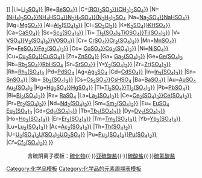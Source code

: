 {{周期表框架|[[硫酸盐]]|硫酸盐
|H=[[硫酸{{!}}{{nowrap|H<sub>2</sub>SO<sub>4</sub>}}]]
|Li=[[硫酸锂{{!}}{{nowrap|Li<sub>2</sub>SO<sub>4</sub>}}]]
|Be=[[硫酸铍{{!}}{{nowrap|BeSO<sub>4</sub>}}]]
|C=[[硫酸酯{{!}}{{nowrap|(RO)<sub>2</sub>SO<sub>2</sub>}}]][[硫酸二甲酯{{!}}{{nowrap|(CH<sub>3</sub>)<sub>2</sub>SO<sub>4</sub>}}]]
|N=[[硫酸铵{{!}}{{nowrap|(NH<sub>4</sub>)<sub>2</sub>SO<sub>4</sub>}}]][[硫酸氢铵{{!}}{{nowrap|NH<sub>4</sub>HSO<sub>4</sub>}}]][[硫酸肼{{!}}{{nowrap|N<sub>2</sub>H<sub>6</sub>SO<sub>4</sub>}}]][[硫酸二肼|(N<sub>2</sub>H<sub>5</sub>)<sub>2</sub>SO<sub>4</sub>]]
|Na=[[硫酸钠{{!}}{{nowrap|Na<sub>2</sub>SO<sub>4</sub>}}]][[硫酸氢钠{{!}}{{nowrap|NaHSO<sub>4</sub>}}]]
|Mg=[[硫酸镁{{!}}{{nowrap|MgSO<sub>4</sub>}}]]
|Al=[[硫酸铝{{!}}{{nowrap|Al<sub>2</sub>(SO<sub>4</sub>)<sub>3</sub>}}]]
|Cl=[[硫酰氯{{!}}{{nowrap|SO<sub>2</sub>Cl<sub>2</sub>}}]]
|K=[[硫酸钾{{!}}{{nowrap|K<sub>2</sub>SO<sub>4</sub>}}]][[硫酸氢钾{{!}}{{nowrap|KHSO<sub>4</sub>}}]]
|Ca=[[硫酸钙{{!}}{{nowrap|CaSO<sub>4</sub>}}]]
|Sc=[[硫酸钪{{!}}{{nowrap|Sc<sub>2</sub>(SO<sub>4</sub>)<sub>3</sub>}}]]
|Ti= [[硫酸亚钛|Ti<sub>2</sub>(SO<sub>4</sub>)<sub>3</sub>]][[硫酸氧钛{{!}}{{nowrap|TiOSO<sub>4</sub>}}]][[硫酸钛{{!}}{{nowrap|Ti(SO<sub>4</sub>)<sub>2</sub>}}]]
|V= [[硫酸钒(II){{!}}{{nowrap|VSO<sub>4</sub>}}]][[硫酸钒(III){{!}}{{nowrap|V<sub>2</sub>(SO<sub>4</sub>)<sub>3</sub>}}]][[硫酸钒酰{{!}}{{nowrap|VOSO<sub>4</sub>}}]]
|Cr= [[硫酸亚铬{{!}}{{nowrap|CrSO<sub>4</sub>}}]][[硫酸铬{{!}}{{nowrap|Cr<sub>2</sub>(SO<sub>4</sub>)<sub>3</sub>}}]]
|Mn=[[硫酸锰{{!}}{{nowrap|MnSO<sub>4</sub>}}]]
|Fe=[[硫酸亚铁{{!}}{{nowrap|FeSO<sub>4</sub>}}]][[硫酸铁{{!}}{{nowrap|Fe<sub>2</sub>(SO<sub>4</sub>)<sub>3</sub>}}]]
|Co= [[硫酸钴{{!}}{{nowrap|CoSO<sub>4</sub>}}]][[硫酸钴(III){{!}}{{nowrap|Co<sub>2</sub>(SO<sub>4</sub>)<sub>3</sub>}}]]
|Ni=[[硫酸镍{{!}}{{nowrap|NiSO<sub>4</sub>}}]]
|Cu=[[硫酸亚铜{{!}}{{nowrap|Cu<sub>2</sub>SO<sub>4</sub>}}]][[硫酸铜{{!}}{{nowrap|CuSO<sub>4</sub>}}]]
|Zn=[[硫酸锌{{!}}{{nowrap|ZnSO<sub>4</sub>}}]]
|Ga= [[硫酸镓{{!}}{{nowrap|Ga<sub>2</sub>(SO<sub>4</sub>)<sub>3</sub>}}]]
|Ge=[[硫酸锗|Ge(SO<sub>4</sub>)<sub>2</sub>]]
|Rb=[[硫酸铷{{!}}{{nowrap|Rb<sub>2</sub>SO<sub>4</sub><sub></sub>}}]][[硫酸氢铷|RbHSO<sub>4</sub>]]
|Sr=[[硫酸锶{{!}}{{nowrap|SrSO<sub>4</sub>}}]]
|Y=[[硫酸钇{{!}}{{nowrap|Y<sub>2</sub>(SO<sub>4</sub>)<sub>3</sub>}}]]
|Zr=[[硫酸锆{{!}}{{nowrap|Zr(SO<sub>4</sub>)<sub>2</sub>}}]]
|Rh=[[硫酸铑(III)|Rh<sub>2</sub>(SO<sub>4</sub>)<sub>3</sub>]]
|Pd=[[硫酸钯|PdSO<sub>4</sub>]]
|Ag=[[硫酸银|Ag<sub>2</sub>SO<sub>4</sub>]]
|Cd=[[硫酸镉{{!}}{{nowrap|CdSO<sub>4</sub>}}]]
|In=[[硫酸铟{{!}}{{nowrap|In<sub>2</sub>(SO<sub>4</sub>)<sub>3</sub>}}]]
|Sn= [[硫酸亚锡{{!}}{{nowrap|SnSO<sub>4</sub>}}]]
|Sb= [[硫酸锑{{!}}{{nowrap|Sb<sub>2</sub>(SO<sub>4</sub>)<sub>3</sub>}}]]
|Cs=[[硫酸铯{{!}}{{nowrap|Cs<sub>2</sub>SO<sub>4</sub>}}]][[硫酸氢铯|CsHSO<sub>4</sub>]]
|Ba=[[硫酸钡{{!}}{{nowrap|BaSO<sub>4</sub>}}]]
|Au=[[硫酸金(II)|AuSO<sub>4</sub>]]</br>[[硫酸金(III)|Au<sub>2</sub>(SO<sub>4</sub>)<sub>3</sub>]]
|Hg=[[硫酸亚汞{{!}}{{nowrap|Hg<sub>2</sub>SO<sub>4</sub>}}]][[硫酸汞{{!}}{{nowrap|HgSO<sub>4</sub>}}]]
|Tl=[[硫酸亚铊{{!}}{{nowrap|Tl<sub>2</sub>SO<sub>4</sub>}}]][[硫酸铊{{!}}{{nowrap|Tl<sub>2</sub>(SO<sub>4</sub>)<sub>3</sub>}}]]
|Pb=[[硫酸铅{{!}}{{nowrap|PbSO<sub>4</sub>}}]]
|Bi=[[硫酸铋{{!}}{{nowrap|Bi<sub>2</sub>(SO<sub>4</sub>)<sub>3</sub>}}]]
|Ra= [[硫酸镭|RaSO<sub>4</sub>]]
|La=[[硫酸镧{{!}}{{nowrap|La<sub>2</sub>(SO<sub>4</sub>)<sub>3</sub>}}]]
|Ce=[[硫酸铈{{!}}{{nowrap|Ce<sub>2</sub>(SO<sub>4</sub>)<sub>3</sub>}}]][[硫酸高铈{{!}}{{nowrap|Ce(SO<sub>4</sub>)<sub>2</sub>}}]]
|Pr=[[硫酸镨{{!}}{{nowrap|Pr<sub>2</sub>(SO<sub>4</sub>)<sub>3</sub>}}]]
|Nd=[[硫酸钕{{!}}{{nowrap|Nd<sub>2</sub>(SO<sub>4</sub>)<sub>3</sub>}}]]
|Sm=[[硫酸釤{{!}}{{nowrap|Sm<sub>2</sub>(SO<sub>4</sub>)<sub>3</sub>}}]]
|Eu= [[硫酸亚铕|EuSO<sub>4</sub>]]</br>[[硫酸铕|Eu<sub>2</sub>(SO<sub>4</sub>)<sub>3</sub>]]
|Gd=[[硫酸钆{{!}}{{nowrap|Gd<sub>2</sub>(SO<sub>4</sub>)<sub>3</sub>}}]]
|Tb=[[硫酸铽{{!}}{{nowrap|Tb<sub>2</sub>(SO<sub>4</sub>)<sub>3</sub>}}]]
|Dy=[[硫酸镝{{!}}{{nowrap|Dy<sub>2</sub>(SO<sub>4</sub>)<sub>3</sub>}}]]
|Ho=[[硫酸钬{{!}}{{nowrap|Ho<sub>2</sub>(SO<sub>4</sub>)<sub>3</sub>}}]]
|Er=[[硫酸铒{{!}}{{nowrap|Er<sub>2</sub>(SO<sub>4</sub>)<sub>3</sub>}}]]
|Tm=[[硫酸铥{{!}}{{nowrap|Tm<sub>2</sub>(SO<sub>4</sub>)<sub>3</sub>}}]]
|Yb=[[硫酸镱{{!}}{{nowrap|Yb<sub>2</sub>(SO<sub>4</sub>)<sub>3</sub>}}]]
|Lu=[[硫酸镥{{!}}{{nowrap|Lu<sub>2</sub>(SO<sub>4</sub>)<sub>3</sub>}}]]
|Ac=[[硫酸锕{{!}}{{nowrap|Ac<sub>2</sub>(SO<sub>4</sub>)<sub>3</sub>}}]]
|Th=[[硫酸钍{{!}}{{nowrap|Th(SO<sub>4</sub>)<sub>2</sub>}}]]
|U=[[硫酸铀(III)|U<sub>2</sub>(SO<sub>4</sub>)<sub>3</sub>]][[硫酸铀(IV)|U(SO<sub>4</sub>)<sub>2</sub>]][[硫酸铀酰{{!}}{{nowrap|UO<sub>2</sub>SO<sub>4</sub>}}]]
|Pu=[[硫酸钚(III){{!}}{{nowrap|Pu<sub>2</sub>(SO<sub>4</sub>)<sub>3</sub>}}]][[硫酸钚(IV){{!}}{{nowrap|Pu(SO<sub>4</sub>)<sub>2</sub>}}]]
|Cf=[[硫酸锎{{!}}{{nowrap|Cf<sub>2</sub>(SO<sub>4</sub>)<sub>3</sub>}}]]
}}<noinclude>
<center>含硫阴离子模板：[[template:硫化物|硫化物]]{{·}}[[template:亚硫酸盐|亚硫酸盐]]{{·}}[[template:硫酸盐|硫酸盐]]{{·}}[[template:硫氰酸盐|硫氰酸盐]]</center>
[[Category:硫酸盐| ]]
[[Category:化学品模板]]
[[Category:化学品的元素周期表模板]]
</noinclude>